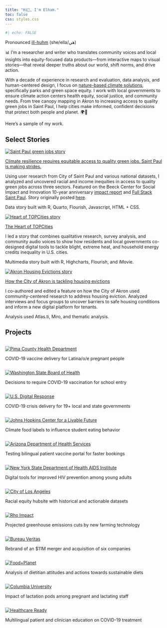 ```yaml
---
title: "Hi👋, I'm Elham."
toc: false
css: styles.css
---
```


```r
#| echo: FALSE
```

<p class="description">

Pronounced <a href="https://www.name-coach.com/elham-ali" target="_blank">ill-huhm</a> (she/ella/هي)

</p>

📊 I’m a researcher and writer who translates community voices and local insights into equity-focused data products---from interactive maps to visual stories---that reveal deeper truths about our world, shift norms, and drive action.

With a decade of experience in research and evaluation, data analysis, and human-centered design, I focus on <a href="https://www.worldwildlife.org/stories/what-are-nature-based-solutions-and-how-can-they-help-us-address-the-climate-crisis" target="_blank" rel="noopener noreferrer">nature-based climate solutions</a>, specifically parks and green space equity. I work with local governments to ensure climate action centers health equity, social justice, and community needs. From tree canopy mapping in Akron to increasing access to quality green jobs in Saint Paul, I help cities make informed, confident decisions that protect both people and planet. 🌍🌿

Here's a sample of my work.

## Select Stories

::: grid
::: {.g-col-12 .g-col-md-4}
<a href="https://beeckcenter.georgetown.edu/saint-paul-climate-resilience-equity-green-jobs/"
   target="_blank" rel="noopener noreferrer">
  <img
    src="/images/featured/saint_paul_story.gif"
    alt="Saint Paul green jobs story"
    style="max-width:100%; height:auto;"
  />
</a>
:::

::: {.g-col-12 .g-col-md-8}
<div class="story-title">
  <a href="https://beeckcenter.georgetown.edu/saint-paul-climate-resilience-equity-green-jobs/"
     target="_blank" rel="noopener noreferrer">
    Climate resilience requires equitable access to quality green jobs. Saint Paul is making strides.
  </a>
</div>

Using user research from City of Saint Paul and various national datasets, I analyzed and uncovered racial and income inequities in access to quality green jobs across three sectors. Featured on the Beeck Center for Social Impact and Innovation 10-year anniversary <a href="https://beeckcenter.georgetown.edu/saint-paul-climate-resilience-equity-green-jobs/" target="_blank" rel="noopener noreferrer">impact report</a> and <a href="https://fullstacksaintpaul.com/climate-resilience-requires-equitable-access-to-quality-green-jobs-saint-paul-is-making-strides/" target="_blank" rel="noopener noreferrer">Full Stack Saint Paul</a>. Story originally posted <a href="https://www.elhamyali.com/saint-paul-data-story/" target="_blank" rel="noopener noreferrer">here</a>.

Data story built with R, Quarto, Flourish, Javascript, HTML + CSS. 

:::
:::

::: grid
::: {.g-col-12 .g-col-md-4}
<a href="https://beeckcenter.georgetown.edu/the-heart-of-topcities/"
   target="_blank" rel="noopener noreferrer">
  <img
    src="/images/featured/heart_topcities_2.png"
    alt="Heart of TOPCities story"
    style="max-width:100%; height:auto;"
  />
</a>
:::

::: {.g-col-12 .g-col-md-8}
<div class="story-title">
  <a href="https://beeckcenter.georgetown.edu/the-heart-of-topcities/"
     target="_blank" rel="noopener noreferrer">
    The Heart of TOPCities
  </a>
</div>

I led a story that combines qualitative research, survey analysis, and community audio voices to show how residents and local governments co-designed digital tools to tackle blight, extreme heat, and household energy credits inequality in U.S. cities.

Multimedia story built with R, Highcharts, Flourish, and iMovie.
:::
:::

::: grid
::: {.g-col-12 .g-col-md-4}
<a href="hhttps://beeckcenter.georgetown.edu/how-the-city-of-akron-is-tackling-housing-evictions/"
   target="_blank" rel="noopener noreferrer">
  <img
    src="/images/featured/akron_housing_story.png"
    alt="Akron Housing Evictions story"
    style="max-width:100%; height:auto;"
  />
</a>
:::

::: {.g-col-12 .g-col-md-8}
<div class="story-title">
  <a href="https://beeckcenter.georgetown.edu/how-the-city-of-akron-is-tackling-housing-evictions/"
     target="_blank" rel="noopener noreferrer">
    How the City of Akron is tackling housing evictions
  </a>
</div>

I co-authored and edited a feature on how the City of Akron used community-centered research to address housing eviction. Analyzed interviews and focus groups to uncover barriers to safe housing conditions and inform a new digital platform for tenants.

Analysis used Atlas.ti, Miro, and thematic analysis.
:::
:::


## Projects

::: featured-work
::: work-item
```         
```

[![Pima County Health Department](images/featured/pchd.png)](/featured-work/pima-county-health-department/index.qmd)

COVID-19 vaccine delivery for Latina/o/e pregnant people
:::

::: work-item
```         
```

[![Washington State Board of Health](images/featured/wsboh.png)](/featured-work/washington-state-board-health/index.qmd)

Decisions to require COVID-19 vaccination for school entry
:::

::: work-item
```         
```

[![U.S. Digital Response](images/featured/usdr.png){fig-alt="Image of a U.S. flag being held by a white hand with a blurred background"}](/featured-work/us-digital-response/index.qmd)

COVID-19 crisis delivery for 19+ local and state governments
:::

::: work-item
```         
```

[![Johns Hopkins Center for a Livable Future](images/featured/clf.jpg)](/featured-work/johns-hopkins-center-for-livable-future/index.qmd)

Climate food labels to influence student eating behavior
:::

::: work-item
```         
```

[![Arizona Department of Health Services](images/featured/azdhs.png)](/featured-work/arizona-department-of-health-services/index.qmd)

Testing bilingual patient vaccine portal for faster bookings
:::

::: work-item
```         
```

[![New York State Department of Health AIDS Institute](images/featured/2-nysdoh.jpg)](/featured-work/new-york-state-department-health-aids-institute/index.qmd)

Digital tools for improved HIV prevention among young adults
:::

::: work-item
```         
```

[![City of Los Angeles](images/featured/la.png)](/featured-work/city-of-los-angeles/index.qmd)

Racial equity hubsite with historical and actionable datasets
:::

::: work-item
```         
```

[![Rho Impact](images/featured/rho.png)](/featured-work/rho-impact/index.qmd)

Projected greenhouse emissions cuts by new farming technology‬
:::

::: work-item
```         
```

[![Bureau Veritas](images/featured/bva.png)](/featured-work/bureau-veritas/index.qmd)

Rebrand of an \$11M merger and acquisition of six companies
:::

::: work-item
```         
```

[![Food+Planet](images/featured/foodplanet.png)](/featured-work/food-planet/index.qmd)

Analysis of dietitian attitudes and actions towards sustainable diets
:::

::: work-item
```         
```

[![Columbia University](images/featured/columbia.png)](/featured-work/columbia-university/index.qmd)

Impact of lactation pods among pregnant and lactating staff
:::

::: work-item
```         
```

[![Healthcare Ready](images/featured/healthcare.png)](/featured-work/healthcare-ready/index.qmd)

Multilingual patient and clinician education on COVID-19 treatment
:::
:::
